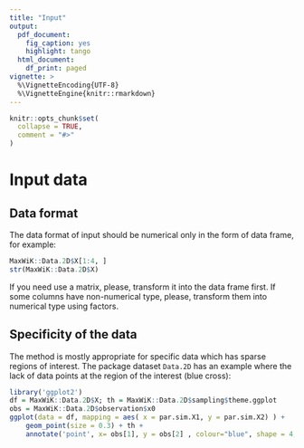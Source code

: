 ```yaml
---
title: "Input"
output:
  pdf_document: 
    fig_caption: yes
    highlight: tango
  html_document:
    df_print: paged
vignette: >
  %\VignetteEncoding{UTF-8}
  %\VignetteEngine{knitr::rmarkdown}
---
```


```r
knitr::opts_chunk$set(
  collapse = TRUE,
  comment = "#>"
)
```

# Input data

## Data format

The data format of input should be numerical only in the form of data frame, for example:

```r
MaxWiK::Data.2D$X[1:4, ]
str(MaxWiK::Data.2D$X)
```

If you need use a matrix, please, transform it into the data frame first. If some columns have non-numerical type, please, transform them into numerical type using factors.

## Specificity of the data

The method is mostly appropriate for specific data which has sparse regions of interest. The package dataset `Data.2D` has an example where the lack of data points at the region of the interest (blue cross):

```r
library('ggplot2')
df = MaxWiK::Data.2D$X; th = MaxWiK::Data.2D$sampling$theme.ggplot
obs = MaxWiK::Data.2D$observation$x0
ggplot(data = df, mapping = aes( x = par.sim.X1, y = par.sim.X2) ) +
    geom_point(size = 0.3) + th + 
    annotate('point', x= obs[1], y = obs[2] , colour="blue", shape = 4, size = 4)

```
